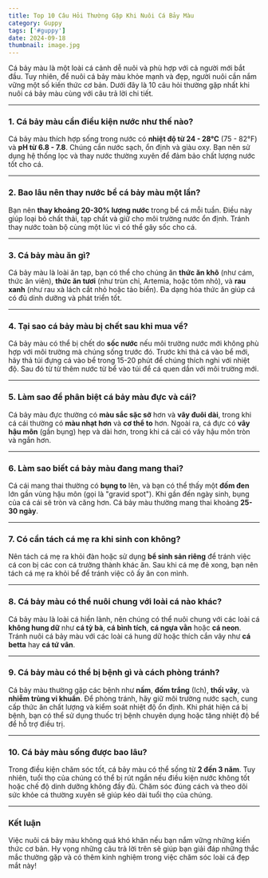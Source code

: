 ```yaml
---
title: Top 10 Câu Hỏi Thường Gặp Khi Nuôi Cá Bảy Màu
category: Guppy
tags: ['#guppy']
date: 2024-09-18
thumbnail: image.jpg
---
```


Cá bảy màu là một loài cá cảnh dễ nuôi và phù hợp với cả người mới bắt đầu. Tuy nhiên, để nuôi cá bảy màu khỏe mạnh và đẹp, người nuôi cần nắm vững một số kiến thức cơ bản. Dưới đây là 10 câu hỏi thường gặp nhất khi nuôi cá bảy màu cùng với câu trả lời chi tiết.

---

### 1. **Cá bảy màu cần điều kiện nước như thế nào?**
Cá bảy màu thích hợp sống trong nước có **nhiệt độ từ 24 - 28°C** (75 - 82°F) và **pH từ 6.8 - 7.8**. Chúng cần nước sạch, ổn định và giàu oxy. Bạn nên sử dụng hệ thống lọc và thay nước thường xuyên để đảm bảo chất lượng nước tốt cho cá.

---

### 2. **Bao lâu nên thay nước bể cá bảy màu một lần?**
Bạn nên **thay khoảng 20-30% lượng nước** trong bể cá mỗi tuần. Điều này giúp loại bỏ chất thải, tạp chất và giữ cho môi trường nước ổn định. Tránh thay nước toàn bộ cùng một lúc vì có thể gây sốc cho cá.

---

### 3. **Cá bảy màu ăn gì?**
Cá bảy màu là loài ăn tạp, bạn có thể cho chúng ăn **thức ăn khô** (như cám, thức ăn viên), **thức ăn tươi** (như trùn chỉ, Artemia, hoặc tôm nhỏ), và **rau xanh** (như rau xà lách cắt nhỏ hoặc tảo biển). Đa dạng hóa thức ăn giúp cá có đủ dinh dưỡng và phát triển tốt.

---

### 4. **Tại sao cá bảy màu bị chết sau khi mua về?**
Cá bảy màu có thể bị chết do **sốc nước** nếu môi trường nước mới không phù hợp với môi trường mà chúng sống trước đó. Trước khi thả cá vào bể mới, hãy thả túi đựng cá vào bể trong 15-20 phút để chúng thích nghi với nhiệt độ. Sau đó từ từ thêm nước từ bể vào túi để cá quen dần với môi trường mới.

---

### 5. **Làm sao để phân biệt cá bảy màu đực và cái?**
Cá bảy màu đực thường có **màu sắc sặc sỡ** hơn và **vây đuôi dài**, trong khi cá cái thường có **màu nhạt hơn** và **cơ thể to** hơn. Ngoài ra, cá đực có **vây hậu môn** (gần bụng) hẹp và dài hơn, trong khi cá cái có vây hậu môn tròn và ngắn hơn.

---

### 6. **Làm sao biết cá bảy màu đang mang thai?**
Cá cái mang thai thường có **bụng to** lên, và bạn có thể thấy một **đốm đen** lớn gần vùng hậu môn (gọi là "gravid spot"). Khi gần đến ngày sinh, bụng của cá cái sẽ tròn và căng hơn. Cá bảy màu thường mang thai khoảng **25-30 ngày**.

---

### 7. **Có cần tách cá mẹ ra khi sinh con không?**
Nên tách cá mẹ ra khỏi đàn hoặc sử dụng **bể sinh sản riêng** để tránh việc cá con bị các con cá trưởng thành khác ăn. Sau khi cá mẹ đẻ xong, bạn nên tách cá mẹ ra khỏi bể để tránh việc cô ấy ăn con mình.

---

### 8. **Cá bảy màu có thể nuôi chung với loài cá nào khác?**
Cá bảy màu là loài cá hiền lành, nên chúng có thể nuôi chung với các loài cá **không hung dữ** như **cá tỳ bà**, **cá bình tích**, **cá ngựa vằn** hoặc **cá neon**. Tránh nuôi cá bảy màu với các loài cá hung dữ hoặc thích cắn vây như **cá betta** hay **cá tứ vân**.

---

### 9. **Cá bảy màu có thể bị bệnh gì và cách phòng tránh?**
Cá bảy màu thường gặp các bệnh như **nấm**, **đốm trắng** (Ich), **thối vây**, và **nhiễm trùng vi khuẩn**. Để phòng tránh, hãy giữ môi trường nước sạch, cung cấp thức ăn chất lượng và kiểm soát nhiệt độ ổn định. Khi phát hiện cá bị bệnh, bạn có thể sử dụng thuốc trị bệnh chuyên dụng hoặc tăng nhiệt độ bể để hỗ trợ điều trị.

---

### 10. **Cá bảy màu sống được bao lâu?**
Trong điều kiện chăm sóc tốt, cá bảy màu có thể sống từ **2 đến 3 năm**. Tuy nhiên, tuổi thọ của chúng có thể bị rút ngắn nếu điều kiện nước không tốt hoặc chế độ dinh dưỡng không đầy đủ. Chăm sóc đúng cách và theo dõi sức khỏe cá thường xuyên sẽ giúp kéo dài tuổi thọ của chúng.

---

### Kết luận

Việc nuôi cá bảy màu không quá khó khăn nếu bạn nắm vững những kiến thức cơ bản. Hy vọng những câu trả lời trên sẽ giúp bạn giải đáp những thắc mắc thường gặp và có thêm kinh nghiệm trong việc chăm sóc loài cá đẹp mắt này!